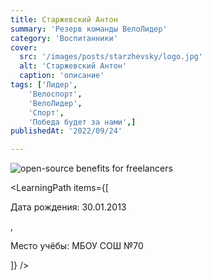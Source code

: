 ```yaml
---
title: Старжевский Антон 
summary: 'Резерв команды ВелоЛидер'
category: 'Воспитанники'
cover:
  src: '/images/posts/starzhevsky/logo.jpg'
  alt: 'Старжевский Антон'
  caption: 'описание'
tags: ['Лидер',
    'Велоспорт',
    'ВелоЛидер',
    'Спорт',
    'Победа будет за нами',]
publishedAt: '2022/09/24'

---
```

<CardLeaders>
<Image
  src="/images/posts/starzhevsky/logo.jpg"
  alt="open-source benefits for freelancers"
/>

<LearningPath
  items={[
    <p>Дата рождения: 30.01.2013</p>,
    <p>Место учёбы: МБОУ СОШ №70</p>
  ]}
/>
</CardLeaders>
